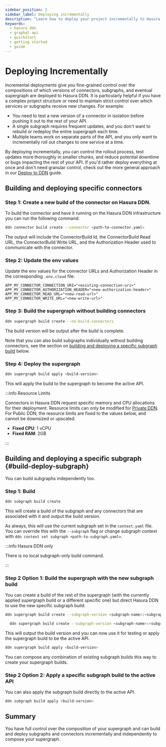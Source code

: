 ```yaml
---
sidebar_position: 2
sidebar_label: Deploying incrementally
description: "Learn how to deploy your project incrementally to Hasura DDN."
keywords:
  - hasura ddn
  - graphql api
  - quickstart
  - getting started
  - guide
---
```


# Deploying Incrementally

Incremental deployments give you fine-grained control over the compositions of which versions of connectors, subgraphs,
and eventual supergraph are deployed to Hasura DDN. It is particularly helpful if you have a complex project structure
or need to maintain strict control over which services or subgraphs receive new changes. For example:

- You need to test a new version of a connector in isolation before pushing it out to the rest of your API.
- A single subgraph requires frequent updates, and you don't want to rebuild or redeploy the entire supergraph each
  time.
- Multiple teams work on separate parts of the API, and you only want to incrementally roll out changes to one service
  at a time.

By deploying incrementally, you can control the rollout process, test updates more thoroughly in smaller chunks, and
reduce potential downtime or bugs impacting the rest of your API. If you'd rather deploy everything at once and don't
need granular control, check out the more general approach in our
[Deploy to DDN](/deployment/hasura-ddn/deploy-to-ddn.mdx) guide.

## Building and deploying specific connectors

### Step 1: Create a new build of the connector on Hasura DDN.

To build the connector and have it running on the Hasura DDN infrastructure you can run the following command:

```bash
ddn connector build create --connector <path-to-connector.yaml>
```

The output will include the ConnectorBuild Id, the ConnectorBuild Read URL, the ConnectorBuild Write URL, and the
Authorization Header used to communicate with the connector.

### Step 2: Update the env values

Update the env values for the connector URLs and Authorization Header in the corresponding `.env.cloud` file:

```env
APP_MY_CONNECTOR_CONNECTION_URI="<existing-connection-uri>"
APP_MY_CONNECTOR_AUTHORIZATION_HEADER="<new-authorization-header>"
APP_MY_CONNECTOR_READ_URL="<new-read-url>"
APP_MY_CONNECTOR_WRITE_URL="<new-write-url>"
```

### Step 3: Build the supergraph without building connectors

```bash
ddn supergraph build create --no-build-connectors
```

The build version will be output after the build is complete.

Note that you can also build subgraphs individually without building connectors, see the section on
[building and deploying a specific subgraph build](#build-deploy-subgraph) below.

### Step 4: Deploy the supergraph

```bash
ddn supergraph build apply <build-version>
```

This will apply the build to the supergraph to become the active API.

:::info Resource Limits

Connectors in Hasura DDN request specific memory and CPU allocations for their deployment. Resource limits can only be
modified for [Private DDN](/private-ddn/connector-deployment-resources.mdx). For Public DDN, the resource limits are
fixed to the values below, and cannot be downsized or upscaled.

- **Fixed CPU**: 1 vCPU
- **Fixed RAM**: 2GB

:::

## Building and deploying a specific subgraph {#build-deploy-subgraph}

You can build subgraphs independently too.

### Step 1: Build

```bash
ddn subgraph build create
```

This will create a build of the subgraph and any connectors that are associated with it and output the build version.

As always, this will use the current subgraph set in the `context.yaml` file. You can override this with the
`--subgraph` flag or change subgraph context with `ddn context set subgraph <path-to-subgraph.yaml>`.

:::info Hasura DDN only

There is no local subgraph-only build command.

:::

### Step 2 Option 1: Build the supergraph with the new subgraph build

You can create a build of the rest of the supergraph (with the currently applied supergraph build or a different
specific one) but direct Hasura DDN to use the new specific subgraph build.

```bash title="Build the supergraph with a specific subgraph build and the currenly applied supergraph build"
ddn supergraph build create --subgraph-version <subgraph-name>:<subgraph-build-version> --base-supergraph-on-applied
```

```bash title="Build the supergraph with multiple specific subgraph builds and a specific supergraph build"
  ddn supergraph build create --subgraph-version <subgraph-name>:<subgraph-build-version> --subgraph-version <subgraph-name>:<subgraph-build-version> --base-supergraph-version <supergraph-build-version>
```

This will output the build version and you can now use it for testing or apply the supergraph build to be the active
API.

```bash
ddn supergraph build apply <build-version>
```

You can compose any combination of existing subgraph builds this way to create your supergraph builds.

### Step 2 Option 2: Apply a specific subgraph build to the active API

You can also apply the subgraph build directly to the active API.

```bash
ddn subgraph build apply <build-version>
```

## Summary

You have full control over the composition of your supergraph and can build and deploy subgraphs and connectors
incrementally and independently to compose your supergraph.
